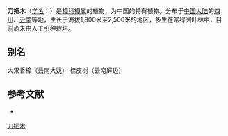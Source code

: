 {{Speciesbox
| name = 刀把木
| status = 
| status_system = 
| image =
| genus = Cinnamomum
| species = pittosporoides
| authority = Hand.-Mazz.
}}

'''刀把木'''（[[学名|学名]]：{{lang|la|''Cinnamomum pittosporoides''}}）是[[樟科|樟科]][[樟属|樟属]]的植物，为中国的特有植物。分布于[[中国大陆|中国大陆]]的[[四川|四川]]、[[云南|云南]]等地，生长于海拔1,800米至2,500米的地区，多生在常绿阔叶林中，目前尚未由人工引种栽培。

== 别名 ==
大果香樟（云南大姚） 桂皮树（云南屏边）

== 参考文献 ==
<div class="references-small">
* {{cite web| url =http://www.bioinfo.cn/db05/KmzwSpecies.php?action=view&id=11892| title =刀把木| work =《中国高等植物数据库全库》| publisher =中国科学院微生物研究所| author =昆明植物研究所| accessdate =2009-02-24| deadurl =yes| archiveurl =https://web.archive.org/web/20160305073039/http://www.bioinfo.cn/db05/KmzwSpecies.php?action=view&id=11892| archivedate =2016-03-05}}
</div>
{{Taxonbar|from=Q10896737}}

[[Category:樟属|刀把木]]


{{植物小作品}}